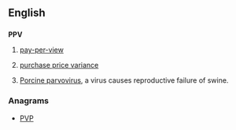 ==English==

==={{initialism}}===
'''PPV'''

# {{television}} [[pay-per-view]]
# [[purchase price variance]]
# {{biology}} [[Porcine parvovirus]], a virus causes reproductive failure of swine.

===Anagrams===
* [[PVP#English|PVP]]